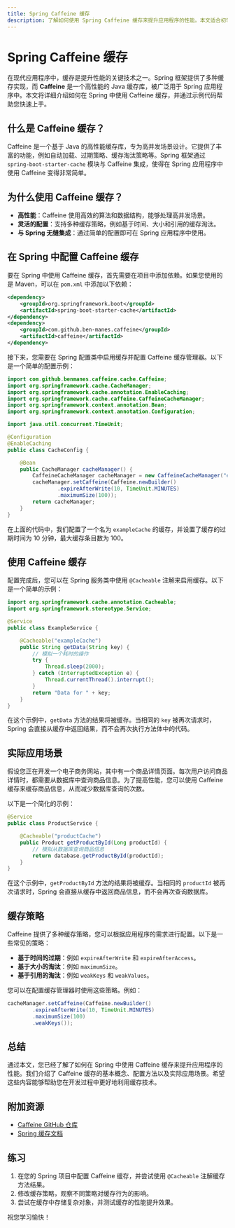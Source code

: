 ```yaml
---
title: Spring Caffeine 缓存
description: 了解如何使用 Spring Caffeine 缓存来提升应用程序的性能。本文适合初学者，涵盖基本概念、代码示例和实际应用场景。
---
```


# Spring Caffeine 缓存

在现代应用程序中，缓存是提升性能的关键技术之一。Spring 框架提供了多种缓存实现，而 **Caffeine** 是一个高性能的 Java 缓存库，被广泛用于 Spring 应用程序中。本文将详细介绍如何在 Spring 中使用 Caffeine 缓存，并通过示例代码帮助您快速上手。

## 什么是 Caffeine 缓存？

Caffeine 是一个基于 Java 的高性能缓存库，专为高并发场景设计。它提供了丰富的功能，例如自动加载、过期策略、缓存淘汰策略等。Spring 框架通过 `spring-boot-starter-cache` 模块与 Caffeine 集成，使得在 Spring 应用程序中使用 Caffeine 变得非常简单。

## 为什么使用 Caffeine 缓存？

- **高性能**：Caffeine 使用高效的算法和数据结构，能够处理高并发场景。
- **灵活的配置**：支持多种缓存策略，例如基于时间、大小和引用的缓存淘汰。
- **与 Spring 无缝集成**：通过简单的配置即可在 Spring 应用程序中使用。

## 在 Spring 中配置 Caffeine 缓存

要在 Spring 中使用 Caffeine 缓存，首先需要在项目中添加依赖。如果您使用的是 Maven，可以在 `pom.xml` 中添加以下依赖：

```xml
<dependency>
    <groupId>org.springframework.boot</groupId>
    <artifactId>spring-boot-starter-cache</artifactId>
</dependency>
<dependency>
    <groupId>com.github.ben-manes.caffeine</groupId>
    <artifactId>caffeine</artifactId>
</dependency>
```

接下来，您需要在 Spring 配置类中启用缓存并配置 Caffeine 缓存管理器。以下是一个简单的配置示例：

```java
import com.github.benmanes.caffeine.cache.Caffeine;
import org.springframework.cache.CacheManager;
import org.springframework.cache.annotation.EnableCaching;
import org.springframework.cache.caffeine.CaffeineCacheManager;
import org.springframework.context.annotation.Bean;
import org.springframework.context.annotation.Configuration;

import java.util.concurrent.TimeUnit;

@Configuration
@EnableCaching
public class CacheConfig {

    @Bean
    public CacheManager cacheManager() {
        CaffeineCacheManager cacheManager = new CaffeineCacheManager("exampleCache");
        cacheManager.setCaffeine(Caffeine.newBuilder()
                .expireAfterWrite(10, TimeUnit.MINUTES)
                .maximumSize(100));
        return cacheManager;
    }
}
```

在上面的代码中，我们配置了一个名为 `exampleCache` 的缓存，并设置了缓存的过期时间为 10 分钟，最大缓存条目数为 100。

## 使用 Caffeine 缓存

配置完成后，您可以在 Spring 服务类中使用 `@Cacheable` 注解来启用缓存。以下是一个简单的示例：

```java
import org.springframework.cache.annotation.Cacheable;
import org.springframework.stereotype.Service;

@Service
public class ExampleService {

    @Cacheable("exampleCache")
    public String getData(String key) {
        // 模拟一个耗时的操作
        try {
            Thread.sleep(2000);
        } catch (InterruptedException e) {
            Thread.currentThread().interrupt();
        }
        return "Data for " + key;
    }
}
```

在这个示例中，`getData` 方法的结果将被缓存。当相同的 `key` 被再次请求时，Spring 会直接从缓存中返回结果，而不会再次执行方法体中的代码。

## 实际应用场景

假设您正在开发一个电子商务网站，其中有一个商品详情页面。每次用户访问商品详情时，都需要从数据库中查询商品信息。为了提高性能，您可以使用 Caffeine 缓存来缓存商品信息，从而减少数据库查询的次数。

以下是一个简化的示例：

```java
@Service
public class ProductService {

    @Cacheable("productCache")
    public Product getProductById(Long productId) {
        // 模拟从数据库查询商品信息
        return database.getProductById(productId);
    }
}
```

在这个示例中，`getProductById` 方法的结果将被缓存。当相同的 `productId` 被再次请求时，Spring 会直接从缓存中返回商品信息，而不会再次查询数据库。

## 缓存策略

Caffeine 提供了多种缓存策略，您可以根据应用程序的需求进行配置。以下是一些常见的策略：

- **基于时间的过期**：例如 `expireAfterWrite` 和 `expireAfterAccess`。
- **基于大小的淘汰**：例如 `maximumSize`。
- **基于引用的淘汰**：例如 `weakKeys` 和 `weakValues`。

您可以在配置缓存管理器时使用这些策略。例如：

```java
cacheManager.setCaffeine(Caffeine.newBuilder()
        .expireAfterWrite(10, TimeUnit.MINUTES)
        .maximumSize(100)
        .weakKeys());
```

## 总结

通过本文，您已经了解了如何在 Spring 中使用 Caffeine 缓存来提升应用程序的性能。我们介绍了 Caffeine 缓存的基本概念、配置方法以及实际应用场景。希望这些内容能够帮助您在开发过程中更好地利用缓存技术。

## 附加资源

- [Caffeine GitHub 仓库](https://github.com/ben-manes/caffeine)
- [Spring 缓存文档](https://docs.spring.io/spring-framework/docs/current/reference/html/integration.html#cache)

## 练习

1. 在您的 Spring 项目中配置 Caffeine 缓存，并尝试使用 `@Cacheable` 注解缓存方法结果。
2. 修改缓存策略，观察不同策略对缓存行为的影响。
3. 尝试在缓存中存储复杂对象，并测试缓存的性能提升效果。

祝您学习愉快！